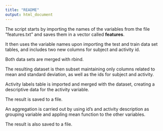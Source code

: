 ```yaml
---
title: "README"
output: html_document
---
```


The script starts by importing the names of the variables from the file "features.txt" and saves them in a vector called **features**.

It then uses the variable names upon importing the test and train data set tables, and includes two new columns for subject and activity id.

Both data sets are merged with rbind.

The resulting dataset is then subset maintaining only columns related to mean and standard deviation, as well as the ids for subject and activity.

Activity labels table is imported and merged with the dataset, creating a descriptive data for the activity variable.

The result is saved to a file.

An aggregation is carried out by using id's and activity description as grouping variable and appling mean function to the other variables.

The result is also saved to a file.
